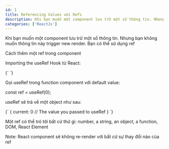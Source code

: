 ```yaml
---
id: 1
title: Referencing Values với Refs
description: Khi bạn muốn một component lưu trữ một số thông tin. Nhưng bạn không muốn thông tin này trigger new render.    Bạn có thể sử dụng ref.
categories: ['ReactJs']
---
```


Khi bạn muốn một component lưu trữ một số thông tin. Nhưng bạn không muốn thông tin này
trigger new render. Bạn có thể sử dụng ref

Cách thêm một ref trong component

Importing the useRef Hook từ React:

<MarkdownCode>
{`
`}
</MarkdownCode>

Gọi useRef trong function component với default value:

const ref = useRef(0);

useRef sẽ trả về một object như sau:

<MarkdownCode>
{`
{
  current: 0 // The value you passed to useRef
}
`}
</MarkdownCode>

Một ref có thể trỏ tới bất cứ thứ gì: number, a string, an object, a function, DOM, React Element

Note: React component sẽ không re-render với bất cứ sự thay đổi nào của ref

